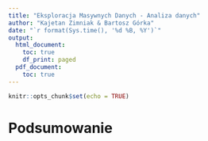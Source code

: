 ```yaml
---
title: "Eksploracja Masywnych Danych - Analiza danych"
author: "Kajetan Zimniak & Bartosz Górka"
date: "`r format(Sys.time(), '%d %B, %Y')`"
output:
  html_document:
    toc: true
    df_print: paged
  pdf_document: 
    toc: true
---
```

```r

knitr::opts_chunk$set(echo = TRUE)
```

# Podsumowanie
